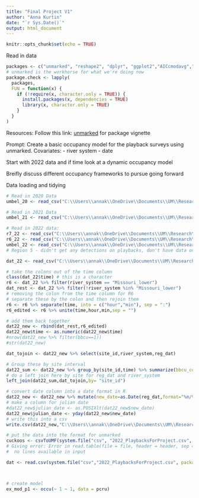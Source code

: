 ```yaml
---
title: "Final Project V1"
author: "Anna Kurtin"
date: "`r Sys.Date()`"
output: html_document
---
```


```r
knitr::opts_chunk$set(echo = TRUE)
```

Read in data
```r
packages <- c("unmarked", "reshape2", "dplyr", "ggplot2","AICcmodavg","tidyverse","lubridate")
# unmarked is the workhorse for what we're doing now 
package.check <- lapply(
  packages,
  FUN = function(x) {
    if (!require(x, character.only = TRUE)) {
      install.packages(x, dependencies = TRUE)
      library(x, character.only = TRUE)
    }
  }
)

```


Resources: 
Follow this link: [unmarked](https://cran.r-project.org/web/packages/unmarked/vignettes/unmarked.html) for package vignette 

Prompt:
Create a basic occupancy model for the playback surveys using unmarked.
Covariates: 
- river system
- date

Start with 2022 data and if time look at a dynamic occupancy model 

Breifly discuss different occupancy frameworks to pursue going forward

Data loading and tidying

```r
# Read in 2020 Data
umbel_20 <- read_csv("C:\\Users\\annak\\OneDrive\\Documents\\UM\\Research\\Coding_Workspace\\Cuckoo-Research\\Data\\Playback Results\\2020_BBCUPlayback_Results_UMBEL.csv")

# Read in 2021 Data
umbel_21 <- read_csv("C:\\Users\\annak\\OneDrive\\Documents\\UM\\Research\\Coding_Workspace\\Cuckoo-Research\\Data\\Playback Results\\2021_BBCUPlaybackResults_UMBEL.csv")

# Read in 2022 data:
r7_22 <- read_csv("C:\\Users\\annak\\OneDrive\\Documents\\UM\\Research\\Coding_Workspace\\Cuckoo-Research\\Data\\Playback Results\\2022_R7_PlaybackSurveyData.csv")
r6_22 <- read_csv("C:\\Users\\annak\\OneDrive\\Documents\\UM\\Research\\Coding_Workspace\\Cuckoo-Research\\Data\\Playback Results\\2022_BBCUPlaybackSessionResults_FWPR6.csv")
umbel_22 <- read_csv("C:\\Users\\annak\\OneDrive\\Documents\\UM\\Research\\Coding_Workspace\\Cuckoo-Research\\Data\\Playback Results\\2022MMR_CuckooPlaybackData_UMBEL.csv")
# Region 5 - didn't get any detections on playbacks, don't have data on this

dat_22 <- read_csv("C:\\Users\\annak\\OneDrive\\Documents\\UM\\Research\\Coding_Workspace\\Cuckoo-Research\\Data\\Playback Results\\2022_PlaybacksSummarized.csv")

```


```r
# take the colons out of the time column
class(dat_22$time) # this is a character
r6 <- dat_22 %>% filter(river_system == "Missouri_lower")
dat_rest <- dat_22 %>% filter(!river_system %in% "Missouri_lower")
# removing the colon from the time column for R6
# separate these by the colon and then rejoin them
r6 <- r6 %>% separate(time, into = c("hour","min"), sep = ":")
r6_edited <- r6 %>% unite(time,hour,min,sep = "")

# add them back together
dat22_new <- rbind(dat_rest,r6_edited)
dat22_new$time <- as.numeric(dat22_new$time)
#nrow(dat22_new %>% filter(bbcu==1))
#str(dat22_new)

dat_tojoin <- dat22_new %>% select(site_id,river_system,reg_dat)

# Group these by site interval
dat22_sum <- dat22_new %>% group_by(site_id,time) %>% summarize(bbcu_count=sum(bbcu),ybcu_count=sum(ybcu))
# do a left join here by site for reg_dat and river_system
left_join(dat22_sum,dat_tojoin,by= "site_id")

# convert date column into a date format in R
dat22_new <- dat22_new %>% mutate(new_date=as.Date(reg_dat,format="%m/%d/%Y"))
# make a column for julian date
#dat22_new$julian_date <- as.POSIXlt(dat22_new$new_date) 
dat22_new$julian_date <- yday(dat22_new$new_date)
# write this into a csv
write.csv(dat22_new,"C:\\Users\\annak\\OneDrive\\Documents\\UM\\Research\\Coding_Workspace\\Cuckoo-Research\\Data\\Playback Results\\2022_PlaybacksForProject.csv",row.names=FALSE)
```


```r
# put the data into the format for unmarked 
cuckoos <- csvToUMF(system.file("csv", "2022_PlaybacksForProject.csv", package = "unmarked"),long = TRUE, type = "unmarkedFrameOccu")
# Giving error: Error in read.table(file = file, header = header, sep = sep, quote = quote,  : 
#  no lines available in input

dat <- read.csv(system.file("csv","2022_PlaybacksForProject.csv", package="unmarked"))




```


```r
# create model
ex_mod_p1 <- occu(~ 1 ~ 1, data = pcru)

```
